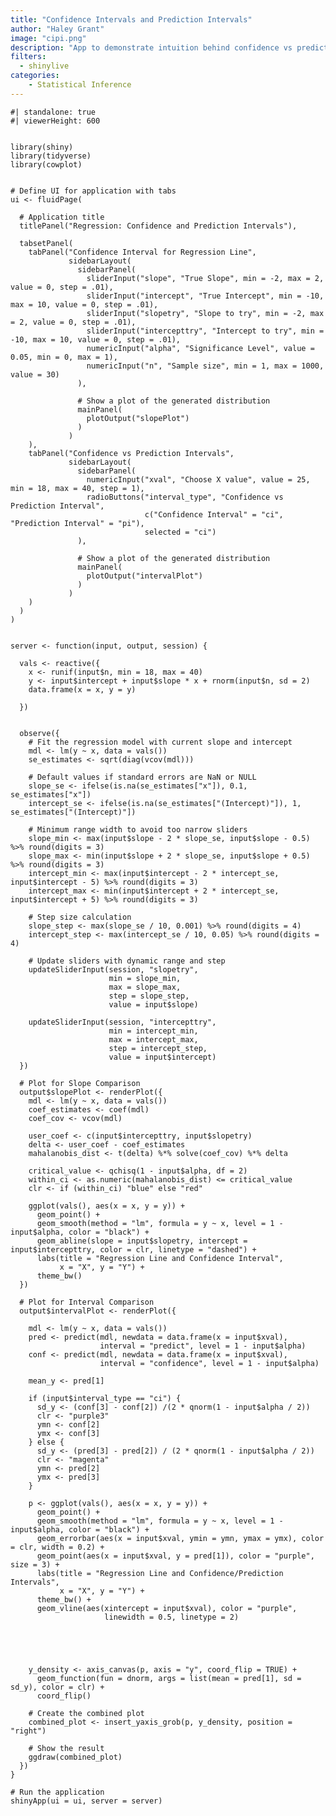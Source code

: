 ```yaml
---
title: "Confidence Intervals and Prediction Intervals"
author: "Haley Grant"
image: "cipi.png"
description: "App to demonstrate intuition behind confidence vs prediction intervals"
filters: 
  - shinylive
categories:
    - Statistical Inference
---
```


```shinylive-r
#| standalone: true
#| viewerHeight: 600


library(shiny)
library(tidyverse)
library(cowplot)


# Define UI for application with tabs
ui <- fluidPage(
  
  # Application title
  titlePanel("Regression: Confidence and Prediction Intervals"),
  
  tabsetPanel(
    tabPanel("Confidence Interval for Regression Line",
             sidebarLayout(
               sidebarPanel(
                 sliderInput("slope", "True Slope", min = -2, max = 2, value = 0, step = .01),
                 sliderInput("intercept", "True Intercept", min = -10, max = 10, value = 0, step = .01),
                 sliderInput("slopetry", "Slope to try", min = -2, max = 2, value = 0, step = .01),
                 sliderInput("intercepttry", "Intercept to try", min = -10, max = 10, value = 0, step = .01),
                 numericInput("alpha", "Significance Level", value = 0.05, min = 0, max = 1),
                 numericInput("n", "Sample size", min = 1, max = 1000, value = 30)
               ),
               
               # Show a plot of the generated distribution
               mainPanel(
                 plotOutput("slopePlot")
               )
             )
    ),
    tabPanel("Confidence vs Prediction Intervals",
             sidebarLayout(
               sidebarPanel(
                 numericInput("xval", "Choose X value", value = 25, min = 18, max = 40, step = 1),
                 radioButtons("interval_type", "Confidence vs Prediction Interval",
                              c("Confidence Interval" = "ci", "Prediction Interval" = "pi"),
                              selected = "ci")
               ),
               
               # Show a plot of the generated distribution
               mainPanel(
                 plotOutput("intervalPlot")
               )
             )
    )
  )
)


server <- function(input, output, session) {
  
  vals <- reactive({
    x <- runif(input$n, min = 18, max = 40)
    y <- input$intercept + input$slope * x + rnorm(input$n, sd = 2)
    data.frame(x = x, y = y)
  
  })
  
  
  observe({
    # Fit the regression model with current slope and intercept
    mdl <- lm(y ~ x, data = vals())
    se_estimates <- sqrt(diag(vcov(mdl)))
    
    # Default values if standard errors are NaN or NULL
    slope_se <- ifelse(is.na(se_estimates["x"]), 0.1, se_estimates["x"])
    intercept_se <- ifelse(is.na(se_estimates["(Intercept)"]), 1, se_estimates["(Intercept)"])
    
    # Minimum range width to avoid too narrow sliders
    slope_min <- max(input$slope - 2 * slope_se, input$slope - 0.5) %>% round(digits = 3)
    slope_max <- min(input$slope + 2 * slope_se, input$slope + 0.5) %>% round(digits = 3)
    intercept_min <- max(input$intercept - 2 * intercept_se, input$intercept - 5) %>% round(digits = 3)
    intercept_max <- min(input$intercept + 2 * intercept_se, input$intercept + 5) %>% round(digits = 3)
    
    # Step size calculation
    slope_step <- max(slope_se / 10, 0.001) %>% round(digits = 4)
    intercept_step <- max(intercept_se / 10, 0.05) %>% round(digits = 4)
    
    # Update sliders with dynamic range and step
    updateSliderInput(session, "slopetry", 
                      min = slope_min, 
                      max = slope_max, 
                      step = slope_step, 
                      value = input$slope)
    
    updateSliderInput(session, "intercepttry", 
                      min = intercept_min, 
                      max = intercept_max, 
                      step = intercept_step, 
                      value = input$intercept)
  })
  
  # Plot for Slope Comparison
  output$slopePlot <- renderPlot({
    mdl <- lm(y ~ x, data = vals())
    coef_estimates <- coef(mdl)
    coef_cov <- vcov(mdl)
    
    user_coef <- c(input$intercepttry, input$slopetry)
    delta <- user_coef - coef_estimates
    mahalanobis_dist <- t(delta) %*% solve(coef_cov) %*% delta
    
    critical_value <- qchisq(1 - input$alpha, df = 2)
    within_ci <- as.numeric(mahalanobis_dist) <= critical_value
    clr <- if (within_ci) "blue" else "red"
    
    ggplot(vals(), aes(x = x, y = y)) +
      geom_point() +
      geom_smooth(method = "lm", formula = y ~ x, level = 1 - input$alpha, color = "black") +
      geom_abline(slope = input$slopetry, intercept = input$intercepttry, color = clr, linetype = "dashed") +
      labs(title = "Regression Line and Confidence Interval",
           x = "X", y = "Y") +
      theme_bw()
  })
  
  # Plot for Interval Comparison
  output$intervalPlot <- renderPlot({
    
    mdl <- lm(y ~ x, data = vals())
    pred <- predict(mdl, newdata = data.frame(x = input$xval), 
                    interval = "predict", level = 1 - input$alpha)
    conf <- predict(mdl, newdata = data.frame(x = input$xval), 
                    interval = "confidence", level = 1 - input$alpha)
    
    mean_y <- pred[1]
    
    if (input$interval_type == "ci") {
      sd_y <- (conf[3] - conf[2]) /(2 * qnorm(1 - input$alpha / 2))
      clr <- "purple3"
      ymn <- conf[2]
      ymx <- conf[3]
    } else {
      sd_y <- (pred[3] - pred[2]) / (2 * qnorm(1 - input$alpha / 2))
      clr <- "magenta"
      ymn <- pred[2]
      ymx <- pred[3]
    }
    
    p <- ggplot(vals(), aes(x = x, y = y)) +
      geom_point() +
      geom_smooth(method = "lm", formula = y ~ x, level = 1 - input$alpha, color = "black") +
      geom_errorbar(aes(x = input$xval, ymin = ymn, ymax = ymx), color = clr, width = 0.2) +
      geom_point(aes(x = input$xval, y = pred[1]), color = "purple", size = 3) +
      labs(title = "Regression Line and Confidence/Prediction Intervals",
           x = "X", y = "Y") +
      theme_bw() + 
      geom_vline(aes(xintercept = input$xval), color = "purple",
                     linewidth = 0.5, linetype = 2) 
      
      
  
  
    
    y_density <- axis_canvas(p, axis = "y", coord_flip = TRUE) +
      geom_function(fun = dnorm, args = list(mean = pred[1], sd = sd_y), color = clr) +
      coord_flip()
    
    # Create the combined plot
    combined_plot <- insert_yaxis_grob(p, y_density, position = "right")
    
    # Show the result
    ggdraw(combined_plot)
  })
}

# Run the application 
shinyApp(ui = ui, server = server)
```
